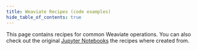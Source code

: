 ```yaml
---
title: Weaviate Recipes (code examples)
hide_table_of_contents: true
---
```


This page contains recipes for common Weaviate operations. You can also check out the original [Jupyter Notebooks](https://github.com/weaviate/recipes) the recipes where created from.


<RecipesCards path="/docs/weaviate/recipes" />
